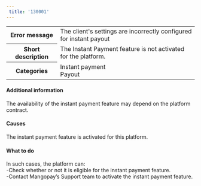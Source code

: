 ```yaml
---  
 title: '130001'  
---  
```

  
<table>
    <tbody>
        <tr>
            <th scope="row"><strong>Error message</strong></th>
            <td>The client's settings are incorrectly configured for instant payout</td>
        </tr>
        <tr>
            <th scope="row"><strong>Short description</strong></th>
            <td>The Instant Payment feature is not activated for the platform.</td>
        </tr>
        <tr>
            <th scope="row"><strong>Categories</strong></th>
            <td>  
<div class="label">Instant payment</div>  
<div class="label">Payout</div>
</td>
        </tr>
    </tbody>
</table>  

#### Additional information  

The availability of the instant payment feature may depend on the platform contract.  

#### Causes  

The instant payment feature is activated for this platform.  

#### What to do  

In such cases, the platform can:  
-Check whether or not it is eligible for the instant payment feature.  
-Contact Mangopay’s Support team to activate the instant payment feature.